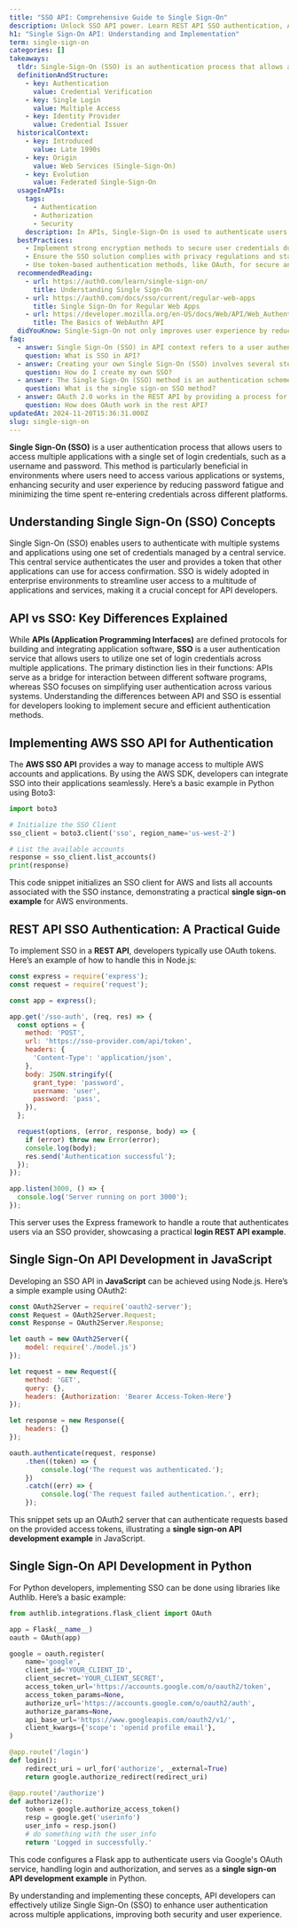 ```yaml
---
title: "SSO API: Comprehensive Guide to Single Sign-On"
description: Unlock SSO API power. Learn REST API SSO authentication, AWS SSO API implementation. Explore real-world examples.
h1: "Single Sign-On API: Understanding and Implementation"
term: single-sign-on
categories: []
takeaways:
  tldr: Single-Sign-On (SSO) is an authentication process that allows a user to access multiple applications or services with one set of login credentials.
  definitionAndStructure:
    - key: Authentication
      value: Credential Verification
    - key: Single Login
      value: Multiple Access
    - key: Identity Provider
      value: Credential Issuer
  historicalContext:
    - key: Introduced
      value: Late 1990s
    - key: Origin
      value: Web Services (Single-Sign-On)
    - key: Evolution
      value: Federated Single-Sign-On
  usageInAPIs:
    tags:
      - Authentication
      - Authorization
      - Security
    description: In APIs, Single-Sign-On is used to authenticate users across multiple services, reducing the need for multiple logins and enhancing user experience. It is commonly implemented using protocols like SAML, OAuth, and OpenID Connect. APIs like the FedCM API, WebAuthn, and the Storage Access API play crucial roles in enabling SSO.
  bestPractices:
    - Implement strong encryption methods to secure user credentials during the SSO process.
    - Ensure the SSO solution complies with privacy regulations and standards.
    - Use token-based authentication methods, like OAuth, for secure and efficient SSO implementation.
  recommendedReading:
    - url: https://auth0.com/learn/single-sign-on/
      title: Understanding Single Sign-On
    - url: https://auth0.com/docs/sso/current/regular-web-apps
      title: Single Sign-On for Regular Web Apps
    - url: https://developer.mozilla.org/en-US/docs/Web/API/Web_Authentication_API
      title: The Basics of WebAuthn API
  didYouKnow: Single-Sign-On not only improves user experience by reducing password fatigue, but it also enhances security by limiting the potential for password compromise.
faq:
  - answer: Single Sign-On (SSO) in API context refers to a user authentication process that allows a user to use one set of login credentials (like username and password) to access multiple applications. The service authenticates the end user for all the applications they have been given rights to and eliminates further prompts when the user switches applications during the same session. In the context of APIs, SSO can be used to provide a unified login mechanism across different API services.
    question: What is SSO in API?
  - answer: Creating your own Single Sign-On (SSO) involves several steps. First, identify the applications you want to connect to SSO. Second, integrate with an Identity Provider (IdP), which will handle the authentication process. Third, verify the data in your identity directory to ensure it's accurate and up-to-date. Fourth, evaluate user privileges to determine what each user should have access to. Finally, ensure the SSO system is highly available and secure, implementing necessary security measures such as encryption and regular audits.
    question: How do I create my own SSO?
  - answer: The Single Sign-On (SSO) method is an authentication scheme that allows users to log in with a single ID and password to any of several related, yet independent, software systems. It is a common procedure in enterprises, where a client accesses multiple resources connected to a local area network (LAN). SSO reduces the number of times a user has to log on and off different software systems, thereby streamlining the user experience.
    question: What is the single sign-on SSO method?
  - answer: OAuth 2.0 works in the REST API by providing a process for end-users to authorize third-party access to their server resources without sharing their credentials. It uses access tokens, which are issued by the authorization server and used by the client to access the resources of the resource owner. The client requests an access token from the authorization server, authenticates its own identity, and presents the authorization grant (permission from the resource owner). If valid, the authorization server issues an access token to the client.
    question: How does OAuth work in the rest API?
updatedAt: 2024-11-20T15:36:31.000Z
slug: single-sign-on
---
```


**Single Sign-On (SSO)** is a user authentication process that allows users to access multiple applications with a single set of login credentials, such as a username and password. This method is particularly beneficial in environments where users need to access various applications or systems, enhancing security and user experience by reducing password fatigue and minimizing the time spent re-entering credentials across different platforms.

## Understanding Single Sign-On (SSO) Concepts

Single Sign-On (SSO) enables users to authenticate with multiple systems and applications using one set of credentials managed by a central service. This central service authenticates the user and provides a token that other applications can use for access confirmation. SSO is widely adopted in enterprise environments to streamline user access to a multitude of applications and services, making it a crucial concept for API developers.

## API vs SSO: Key Differences Explained

While **APIs (Application Programming Interfaces)** are defined protocols for building and integrating application software, **SSO** is a user authentication service that allows users to utilize one set of login credentials across multiple applications. The primary distinction lies in their functions: APIs serve as a bridge for interaction between different software programs, whereas SSO focuses on simplifying user authentication across various systems. Understanding the differences between API and SSO is essential for developers looking to implement secure and efficient authentication methods.

## Implementing AWS SSO API for Authentication

The **AWS SSO API** provides a way to manage access to multiple AWS accounts and applications. By using the AWS SDK, developers can integrate SSO into their applications seamlessly. Here’s a basic example in Python using Boto3:

```python
import boto3

# Initialize the SSO Client
sso_client = boto3.client('sso', region_name='us-west-2')

# List the available accounts
response = sso_client.list_accounts()
print(response)
```

This code snippet initializes an SSO client for AWS and lists all accounts associated with the SSO instance, demonstrating a practical **single sign-on example** for AWS environments.

## REST API SSO Authentication: A Practical Guide

To implement SSO in a **REST API**, developers typically use OAuth tokens. Here’s an example of how to handle this in Node.js:

```javascript
const express = require('express');
const request = require('request');

const app = express();

app.get('/sso-auth', (req, res) => {
  const options = {
    method: 'POST',
    url: 'https://sso-provider.com/api/token',
    headers: {
      'Content-Type': 'application/json',
    },
    body: JSON.stringify({
      grant_type: 'password',
      username: 'user',
      password: 'pass',
    }),
  };

  request(options, (error, response, body) => {
    if (error) throw new Error(error);
    console.log(body);
    res.send('Authentication successful');
  });
});

app.listen(3000, () => {
  console.log('Server running on port 3000');
});
```

This server uses the Express framework to handle a route that authenticates users via an SSO provider, showcasing a practical **login REST API example**.

## Single Sign-On API Development in JavaScript

Developing an SSO API in **JavaScript** can be achieved using Node.js. Here’s a simple example using OAuth2:

```javascript
const OAuth2Server = require('oauth2-server');
const Request = OAuth2Server.Request;
const Response = OAuth2Server.Response;

let oauth = new OAuth2Server({
    model: require('./model.js')
});

let request = new Request({
    method: 'GET',
    query: {},
    headers: {Authorization: 'Bearer Access-Token-Here'}
});

let response = new Response({
    headers: {}
});

oauth.authenticate(request, response)
    .then((token) => {
        console.log('The request was authenticated.');
    })
    .catch((err) => {
        console.log('The request failed authentication.', err);
    });
```

This snippet sets up an OAuth2 server that can authenticate requests based on the provided access tokens, illustrating a **single sign-on API development example** in JavaScript.

## Single Sign-On API Development in Python

For Python developers, implementing SSO can be done using libraries like Authlib. Here’s a basic example:

```python
from authlib.integrations.flask_client import OAuth

app = Flask(__name__)
oauth = OAuth(app)

google = oauth.register(
    name='google',
    client_id='YOUR_CLIENT_ID',
    client_secret='YOUR_CLIENT_SECRET',
    access_token_url='https://accounts.google.com/o/oauth2/token',
    access_token_params=None,
    authorize_url='https://accounts.google.com/o/oauth2/auth',
    authorize_params=None,
    api_base_url='https://www.googleapis.com/oauth2/v1/',
    client_kwargs={'scope': 'openid profile email'},
)

@app.route('/login')
def login():
    redirect_uri = url_for('authorize', _external=True)
    return google.authorize_redirect(redirect_uri)

@app.route('/authorize')
def authorize():
    token = google.authorize_access_token()
    resp = google.get('userinfo')
    user_info = resp.json()
    # do something with the user_info
    return 'Logged in successfully.'
```

This code configures a Flask app to authenticate users via Google's OAuth service, handling login and authorization, and serves as a **single sign-on API development example** in Python.

By understanding and implementing these concepts, API developers can effectively utilize Single Sign-On (SSO) to enhance user authentication across multiple applications, improving both security and user experience.